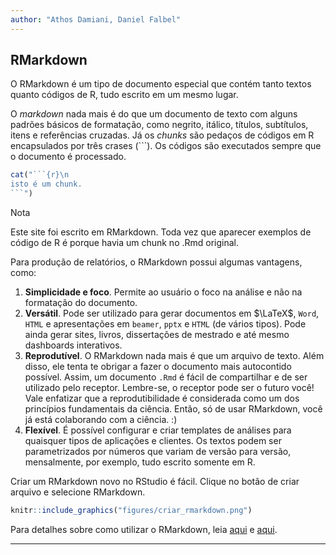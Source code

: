 ```yaml
---
author: "Athos Damiani, Daniel Falbel"
---
```


## RMarkdown

O RMarkdown é um tipo de documento especial que contém tanto textos quanto códigos de R, tudo escrito em um mesmo lugar. 

O *markdown* nada mais é do que um documento de texto com alguns padrões básicos de formatação, como negrito, itálico, títulos, subtítulos, itens e referências cruzadas. Já os *chunks* são pedaços de códigos em R encapsulados por três crases (```). Os códigos são executados sempre que o documento é processado.

```r
cat("```{r}\n
isto é um chunk. 
```")
```

<div class='admonition note'>
<p class='admonition-title'>
Nota
</p>
<p>
Este site foi escrito em RMarkdown. Toda vez que aparecer exemplos de código de R é porque havia um chunk no .Rmd original.
</p>
</div>

Para produção de relatórios, o RMarkdown possui algumas vantagens, como:

1. **Simplicidade e foco**. Permite ao usuário o foco na análise e não na formatação do documento.
1. **Versátil**. Pode ser utilizado para gerar documentos em $\LaTeX$, `Word`, `HTML` e apresentações em `beamer`, `pptx` e `HTML` (de vários tipos). Pode ainda gerar sites, livros, dissertações de mestrado e até mesmo dashboards interativos.
1. **Reprodutível**. O RMarkdown nada mais é que um arquivo de texto. Além disso, ele tenta te obrigar a fazer o documento mais autocontido possível. Assim, um documento `.Rmd` é fácil de compartilhar e de ser utilizado pelo receptor. Lembre-se, o receptor pode ser o futuro você! Vale enfatizar que a reprodutibilidade é considerada como um dos princípios fundamentais da ciência. Então, só de usar RMarkdown, você já está colaborando com a ciência. :)
1. **Flexível**. É possível configurar e criar templates de análises para quaisquer tipos de aplicações e clientes. Os textos podem ser parametrizados por números que variam de versão para versão, mensalmente, por exemplo, tudo escrito somente em R. 

Criar um RMarkdown novo no RStudio é fácil. Clique no botão de criar arquivo e selecione RMarkdown.

```r
knitr::include_graphics("figures/criar_rmarkdown.png")
```

Para detalhes sobre como utilizar o RMarkdown, leia  [aqui](http://r4ds.had.co.nz/r-markdown.html) e [ aqui](http://rmarkdown.rstudio.com/lesson-1.html).

--------------------------------------------------------------------------------